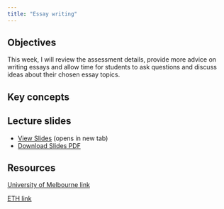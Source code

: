 ```yaml
---
title: "Essay writing"
---
```


## Objectives

This week, I will review the assessment details, provide more advice on writing essays and allow time for students to ask questions and discuss ideas about their chosen essay topics.

::: {.callout-note icon="false"}
## Key concepts


:::

## Lecture slides

- [View Slides](slides/week14/14_essay_slides.html){target="_blank"} (opens in new tab)
- [Download Slides PDF](slides/week14/14_essay_slides.pdf){download="14_essay_slides.pdf"}

## Resources

[University of Melbourne link](https://students.unimelb.edu.au/academic-skills/resources/reading,-writing-and-referencing/essays/writing-a-great-essay)

[ETH link](https://library.ethz.ch/en/researching-and-publishing/scientific-writing-at-eth-zurich.html)
